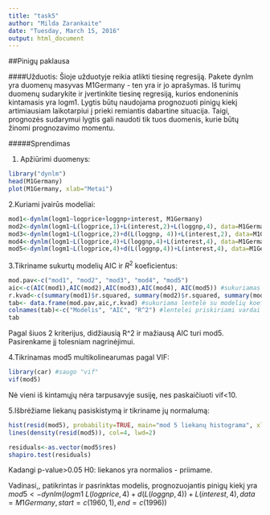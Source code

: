 ```yaml
---
title: "task5"
author: "Milda Zarankaite"
date: "Tuesday, March 15, 2016"
output: html_document
---
```

##Pinigų paklausa 

####Užduotis: Šioje užduotyje reikia atlikti tiesinę regresiją. Pakete dynlm yra duomenų masyvas M1Germany - ten yra ir jo aprašymas. Iš turimų duomenų sudarykite ir įvertinkite tiesinę regresiją, kurios endoneninis kintamasis yra logm1. Lygtis būtų naudojama prognozuoti pinigų kiekį artimiausiam laikotarpiui į prieki remiantis dabartine situacija. Taigi, prognozės sudarymui lygtis gali naudoti tik tuos duomenis, kurie būtų žinomi prognozavimo momentu.

#####Sprendimas

1. Apžiūrimi duomenys:
```r
library("dynlm")
head(M1Germany)
plot(M1Germany, xlab="Metai")
```
2.Kuriami įvairūs modeliai:
```r
mod1<-dynlm(logm1~logprice+loggnp+interest, M1Germany)
mod2<-dynlm(logm1~L(logprice,1)+L(interest,2)+L(loggnp,4), data=M1Germany, start=c(1960,1), end=c(1995,4))
mod3<-dynlm(logm1~L(logprice,2)+d(L(loggnp, 4))+L(interest,2), data=M1Germany, start=c(1960,1), end=c(1995,4)) #antram koeficiente su "d" panaikinamas trendas, t.y. lieka tik pokytis
mod4<-dynlm(logm1~L(logprice,4)+L(loggnp,4)+L(interest,4), data=M1Germany, start=c(1960,1), end=c(1995,4))
mod5<-dynlm(logm1~L(logprice,4)+d(L(loggnp,4))+L(interest,4), data=M1Germany, start=c(1960,1), end=c(1996)) #panaikinamas trendas antrame koeficiente, t.y. lieka tik pokytis
```
3.Tikriname sukurtų modelių AIC ir $R^2$ koeficientus:
```r
mod.pav<-c("mod1", "mod2", "mod3", "mod4", "mod5")
aic<-c(AIC(mod1),AIC(mod2),AIC(mod3),AIC(mod4), AIC(mod5)) #sukuriamas AIC koef. vektorius
r.kvad<-c(summary(mod1)$r.squared, summary(mod2)$r.squared, summary(mod3)$r.squared, summary(mod4)$r.squared, summary(mod5)$r.squared) #sukuriamas R^2 koef. vektorius
tab<- data.frame(mod.pav,aic,r.kvad) #sukuriama lentelė su modelių koeficientais
colnames(tab)<-c("Modelis", "AIC", "R^2") #lentelei priskiriami vardai
tab
```
Pagal šiuos 2 kriterijus, didžiausią R^2 ir mažiausą AIC turi mod5. Pasirenkame jį tolesniam nagrinėjimui.

4.Tikrinamas mod5 multikolinearumas pagal VIF:
```r
library(car) #saugo "vif"
vif(mod5)
```
Nė vieni iš kintamųjų nėra tarpusavyje susiję, nes paskaičiuoti vif<10.

5.Išbrėžiame liekanų pasiskistymą ir tikriname jų normalumą:
```r
hist(resid(mod5), probability=TRUE, main="mod 5 liekanų histograma", xlab="mod5 liekanos", ylab="Tankumas")
lines(density(resid(mod5)), col=4, lwd=2)
```

```r
residuals<-as.vector(mod5$res)
shapiro.test(residuals)
```
Kadangi p-value>0.05 H0: liekanos yra normalios - priimame.

Vadinasi,, patikrintas ir pasrinktas modelis, prognozuojantis pinigų kiekį yra $mod5<-dynlm(logm1~L(logprice,4)+d(L(loggnp,4))+L(interest,4), data=M1Germany, start=c(1960,1), end=c(1996))$
